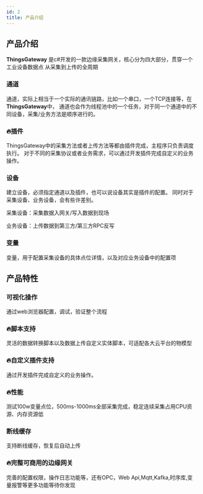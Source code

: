 ```yaml
---
id: 2
title: 产品介绍
---
```


## 产品介绍

**ThingsGateway** 是c#开发的一款边缘采集网关，核心分为四大部分，贯穿一个 工业设备数据点 从采集到上传的全周期

### 通道

通道，实际上相当于一个实际的通讯链路，比如一个串口，一个TCP连接等，在**ThingsGateway**中，
通道也会作为线程池中的一个任务，对于同一个通道中的不同设备，采集/业务方法是顺序进行的。

### 🔥插件

ThingsGateway中的采集方法或者上传方法等都由插件完成，主程序只负责调度执行。
对于不同的采集协议或者业务需求，可以通过开发插件完成自定义的业务操作。

### 设备

建立设备，必须指定通道以及插件，也可以说设备其实是插件的配置。
同时对于采集设备、业务设备，会有些许差别。

采集设备：采集数据入网关/写入数据到现场

业务设备：上传数据到第三方/第三方RPC反写

### 变量

变量，用于配置采集设备的具体点位详情，以及对应业务设备中的配置项





## 产品特性



### 可视化操作

通过web浏览器配置，调试，验证整个流程

### 🔥脚本支持

灵活的数据转换脚本以及数据上传自定义实体脚本，可适配各大云平台的物模型

### 🔥自定义插件支持

通过开发插件完成自定义的业务操作。

### 🔥性能

测试100w变量点位，500ms-1000ms全部采集完成，稳定连续采集占用CPU资源、内存资源低

### 断线缓存

支持断线缓存，恢复后自动上传

### 🔥完整可商用的边缘网关

完善的配置权限，操作日志功能等，还有OPC，Web Api,Mqtt,Kafka,时序库,变量报警等更多功能等待你发现
